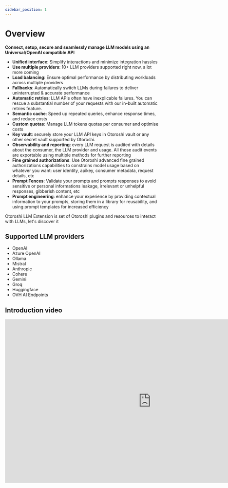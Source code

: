 ```yaml
---
sidebar_position: 1
---
```



# Overview

**Connect, setup, secure and seamlessly manage LLM models using an Universal/OpenAI compatible API**

  - **Unified interface**: Simplify interactions and minimize integration hassles
  - **Use multiple providers**: 10+ LLM providers supported right now, a lot more coming
  - **Load balancing**: Ensure optimal performance by distributing workloads across multiple providers
  - **Fallbacks**: Automatically switch LLMs during failures to deliver uninterrupted & accurate performance
  - **Automatic retries**: LLM APIs often have inexplicable failures. You can rescue a substantial number of your requests with our in-built automatic retries feature.
  - **Semantic cache**: Speed up repeated queries, enhance response times, and reduce costs
  - **Custom quotas**: Manage LLM tokens quotas per consumer and optimise costs
  - **Key vault**: securely store your LLM API keys in Otoroshi vault or any other secret vault supported by Otoroshi.
  - **Observability and reporting**: every LLM request is audited with details about the consumer, the LLM provider and usage. All those audit events are exportable using multiple methods for further reporting
  - **Fine grained authorizations**: Use Otoroshi advanced fine grained authorizations capabilities to constrains model usage based on whatever you want: user identity, apikey, consumer metadata, request details, etc
  - **Prompt Fences**: Validate your prompts and prompts responses to avoid sensitive or personal informations leakage, irrelevant or unhelpful responses, gibberish content, etc
  - **Prompt engineering**: enhance your experience by providing contextual information to your prompts, storing them in a library for reusability, and using prompt templates for increased efficiency

Otoroshi LLM Extension is set of Otoroshi plugins and resources to interact with LLMs, let's discover it

## Supported LLM providers

* OpenAI
* Azure OpenAI
* Ollama
* Mistral
* Anthropic
* Cohere
* Gemini
* Groq
* Huggingface
* OVH AI Endpoints

## Introduction video

<iframe width="956" height="538" src="https://www.youtube.com/embed/M8sA9xuE3gs?si=nSB80iS1Et9Q3eIT" title="YouTube video player" frameborder="0" allow="accelerometer; autoplay; clipboard-write; encrypted-media; gyroscope; picture-in-picture; web-share" referrerpolicy="strict-origin-when-cross-origin" allowfullscreen></iframe>
